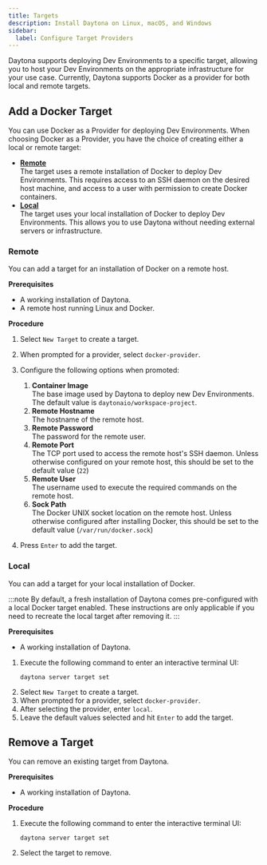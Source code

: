 ```yaml
---
title: Targets
description: Install Daytona on Linux, macOS, and Windows
sidebar:
  label: Configure Target Providers
---
```


Daytona supports deploying Dev Environments to a specific target, allowing you to host your Dev Environments on the appropriate infrastructure for your use case.
Currently, Daytona supports Docker as a provider for both local and remote targets.

## Add a Docker Target
You can use Docker as a Provider for deploying Dev Environments.
When choosing Docker as a Provider, you have the choice of creating either a local or remote target:

*   __[Remote](#remote)__  
    The target uses a remote installation of Docker to deploy Dev Environments.
    This requires access to an SSH daemon on the desired host machine, and access to a user with permission to create Docker containers.
*   __[Local](#local)__  
    The target uses your local installation of Docker to deploy Dev Environments.
    This allows you to use Daytona without needing external servers or infrastructure.

### Remote
You can add a target for an installation of Docker on a remote host.

__Prerequisites__
*   A working installation of Daytona.
*   A remote host running Linux and Docker.

__Procedure__
1.  Select `New Target` to create a target.
2.  When prompted for a provider, select `docker-provider`.

3.  Configure the following options when promoted:
    1.  __Container Image__  
        The base image used by Daytona to deploy new Dev Environments.
        The default value is `daytonaio/workspace-project`.
    2.  __Remote Hostname__  
        The hostname of the remote host.
    3.  __Remote Password__  
        The password for the remote user.
    4.  __Remote Port__  
        The TCP port used to access the remote host's SSH daemon.
        Unless otherwise configured on your remote host, this should be set to the default value (`22`)
    5.  __Remote User__  
        The username used to execute the required commands on the remote host.
    6.  __Sock Path__  
        The Docker UNIX socket location on the remote host.
        Unless otherwise configured after installing Docker, this should be set to the default value (`/var/run/docker.sock`)
4.  Press `Enter` to add the target.

### Local
You can add a target for your local installation of Docker.

:::note
By default, a fresh installation of Daytona comes pre-configured with a local Docker target enabled.
These instructions are only applicable if you need to recreate the local target after removing it.
:::

__Prerequisites__
*   A working installation of Daytona.

1.  Execute the following command to enter an interactive terminal UI:
    ```shell
    daytona server target set
    ```
2.  Select `New Target` to create a target.
3.  When prompted for a provider, select `docker-provider`.
4.  After selecting the provider, enter `local`.
5.  Leave the default values selected and hit `Enter` to add the target.

## Remove a Target
You can remove an existing target from Daytona.

__Prerequisites__
*   A working installation of Daytona.

__Procedure__
1.  Execute the following command to enter the interactive terminal UI:
    ```shell
    daytona server target set
    ```
2.  Select the target to remove.